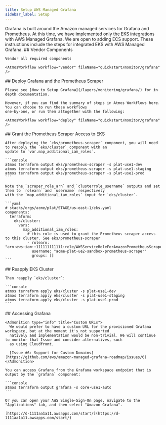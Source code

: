 ```yaml
---
title: Setup AWS Managed Grafana
sidebar_label: Setup
---
```


<Intro>
  Grafana is built around the Amazon managed services for Grafana and Prometheus.
</Intro>

<Note>
  At this time, we have implemented only the EKS integrations with AWS Managed Grafana. We are open to adding ECS support. These instructions include the steps for integrated EKS with AWS Managed Grafana.
</Note>

<Steps>
  <Step>
    ## <StepNumber/> Vendor Components

    Vendor all required components

    <AtmosWorkflow workflow="vendor" fileName="quickstart/monitor/grafana" />

  </Step>

  <Step>
    ## <StepNumber/> Deploy Grafana and the Prometheus Scraper

    Please see [How to Setup Grafana](/layers/monitoring/grafana/) for in depth documentation.

    However, if you can find the summary of steps in Atmos Workflows here. You can choose to run these workflows
    one-by-one, or run them altogether with the following:

    <AtmosWorkflow workflow="deploy" fileName="quickstart/monitor/grafana" />

  </Step>

  <Step>
    ## <StepNumber/>  Grant the Prometheus Scraper Access to EKS

    After deploying the `eks/prometheus-scraper` component, you will need to reapply the `eks/cluster` component with an
    update to `var.map_additional_iam_roles`.

    ```console
    atmos terraform output eks/prometheus-scraper -s plat-use1-dev
    atmos terraform output eks/prometheus-scraper -s plat-use1-staging
    atmos terraform output eks/prometheus-scraper -s plat-use1-prod
    ```

    Note the `scraper_role_arn` and `clusterrole_username` outputs and set them to `rolearn` and `username` respectively
    with the `map_additional_iam_roles` input for `eks/cluster`.

    ```yaml
    # stacks/orgs/acme/plat/STAGE/us-east-1/eks.yaml
    components:
      terraform:
        eks/cluster:
          vars:
            map_additional_iam_roles:
              # this role is used to grant the Prometheus scraper access to this cluster. See eks/prometheus-scraper
              - rolearn: "arn:aws:iam::111111111111:role/AWSServiceRoleForAmazonPrometheusScraper_111111111111111"
                username: "acme-plat-ue2-sandbox-prometheus-scraper"
                groups: []
    ```

  </Step>

  <Step>
    ## <StepNumber/>  Reapply EKS Cluster

    Then reapply `eks/cluster`:

    ```console
    atmos terraform apply eks/cluster -s plat-use1-dev
    atmos terraform apply eks/cluster -s plat-use1-staging
    atmos terraform apply eks/cluster -s plat-use1-prod
    ```

  </Step>

  <Step>
    ## <StepNumber/> Accessing Grafana

    <Admonition type="info" title="Custom URLs">
      We would prefer to have a custom URL for the provisioned Grafana workspace, but at the moment it's not supported
      natively and implementation would be non-trivial. We will continue to monitor that Issue and consider alternatives, such
      as using Cloudfront.

      [Issue #6: Support for Custom Domains](https://github.com/aws/amazon-managed-grafana-roadmap/issues/6)
    </Admonition>

    You can access Grafana from the Grafana workspace endpoint that is output by the `grafana` component:

    ```console
    atmos terraform output grafana -s core-use1-auto
    ```

    Or you can open your AWS Single-Sign-On page, navigate to the "Applications" tab, and then select "Amazon Grafana".

    [https://d-1111aa1a11.awsapps.com/start/](https://d-1111aa1a11.awsapps.com/start/)
  </Step>
</Steps>
